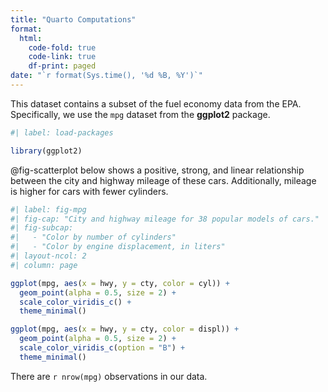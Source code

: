 ```yaml
---
title: "Quarto Computations"
format:
  html:
    code-fold: true
    code-link: true
    df-print: paged
date: "`r format(Sys.time(), '%d %B, %Y')`"
---
```


This dataset contains a subset of the fuel economy data from the EPA. Specifically, we use the `mpg` dataset from the **ggplot2** package.

```r
#| label: load-packages 

library(ggplot2)
```

@fig-scatterplot below shows a positive, strong, and linear relationship between the city and highway mileage of these cars. Additionally, mileage is higher for cars with fewer cylinders.

```r
#| label: fig-mpg
#| fig-cap: "City and highway mileage for 38 popular models of cars."
#| fig-subcap:
#|   - "Color by number of cylinders"
#|   - "Color by engine displacement, in liters"
#| layout-ncol: 2
#| column: page

ggplot(mpg, aes(x = hwy, y = cty, color = cyl)) +
  geom_point(alpha = 0.5, size = 2) +
  scale_color_viridis_c() +
  theme_minimal()

ggplot(mpg, aes(x = hwy, y = cty, color = displ)) +
  geom_point(alpha = 0.5, size = 2) +
  scale_color_viridis_c(option = "B") +
  theme_minimal()
```

There are `r nrow(mpg)` observations in our data.

